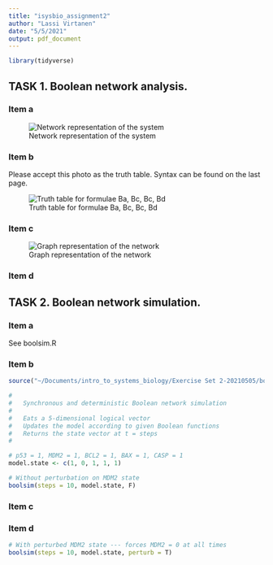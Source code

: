 ```yaml
---
title: "isysbio_assignment2"
author: "Lassi Virtanen"
date: "5/5/2021"
output: pdf_document
---
```


```r
library(tidyverse)
```


## TASK 1. Boolean network analysis.

### Item a

  ![Network representation of the system](~/Documents/iSysBio/img/boolgraphflat.png)

### Item b

Please accept this photo as the truth table. Syntax can be found on the last page.

  ![Truth table for formulae Ba, Bc, Bc, Bd](~/Documents/iSysBio/img/truthtable.png)
  
### Item c

  ![Graph representation of the network](~/Documents/iSysBio/img/graph.png)

### Item d

## TASK 2. Boolean network simulation.

### Item a

See boolsim.R

### Item b

```r
source("~/Documents/intro_to_systems_biology/Exercise Set 2-20210505/boolsim.R")

#
#   Synchronous and deterministic Boolean network simulation
#
#   Eats a 5-dimensional logical vector
#   Updates the model according to given Boolean functions
#   Returns the state vector at t = steps
#

# p53 = 1, MDM2 = 1, BCL2 = 1, BAX = 1, CASP = 1
model.state <- c(1, 0, 1, 1, 1)

# Without perturbation on MDM2 state
boolsim(steps = 10, model.state, F)
```

### Item c

\begin{enumerate}
  \item The system reaches an attractor instantaneously on third iteration.
  \item The attractor is cyclic.
  \item Since Boolean networks are deterministic, there is no escaping from the attractor. The model is thus fully predictable for all $t > 10$ without running the model longer.
\end{enumerate}

### Item d

```r
# With perturbed MDM2 state --- forces MDM2 = 0 at all times
boolsim(steps = 10, model.state, perturb = T)
```

  
  




